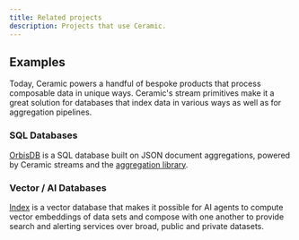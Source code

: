 ```yaml
---
title: Related projects
description: Projects that use Ceramic.
---
```


## Examples

Today, Ceramic powers a handful of bespoke products that process composable data in unique ways.
Ceramic's stream primitives make it a great solution for databases that index data in various ways
as well as for aggregation pipelines.

### SQL Databases

[OrbisDB](https://useorbis.com/) is a SQL database built on JSON document aggregations, powered by
Ceramic streams and the [aggregation library](#).

### Vector / AI Databases

[Index](https://index.network/) is a vector database that makes it possible for AI agents to compute
vector embeddings of data sets and compose with one another to provide search and alerting services
over broad, public and private datasets.
